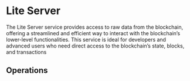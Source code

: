 

# Lite Server <SwaggerLink tag={SWAGGER_TAGS.LITE_SERVER} />

The Lite Server service provides access to raw data from the blockchain, offering a streamlined and efficient way to interact with the blockchain’s lower-level functionalities. This service is ideal for developers and advanced users who need direct access to the blockchain’s state, blocks, and transactions

## Operations

<SchemaLoader tag={SWAGGER_TAGS.LITE_SERVER} />
